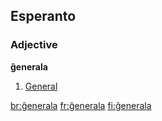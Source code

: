 ==Esperanto==

===Adjective===
'''ĝenerala'''

# [[General]]

[[br:ĝenerala]]
[[fr:ĝenerala]]
[[fi:ĝenerala]]